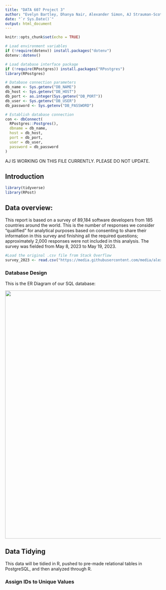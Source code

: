 ```yaml
---
title: "DATA 607 Project 3"
author: "Evelyn Bartley, Dhanya Nair, Alexander Simon, AJ Strauman-Scott, Peter Thompson"
date: "`r Sys.Date()`"
output: html_document
---
```


```r
knitr::opts_chunk$set(echo = TRUE)

# Load environment variables
if (!require(dotenv)) install.packages("dotenv")
dotenv::dotenv()

# Load database interface package
if (!require(RPostgres)) install.packages("RPostgres")
library(RPostgres)

# Database connection parameters
db_name <- Sys.getenv("DB_NAME")
db_host <- Sys.getenv("DB_HOST")
db_port <- as.integer(Sys.getenv("DB_PORT"))
db_user <- Sys.getenv("DB_USER")
db_password <- Sys.getenv("DB_PASSWORD")

# Establish database connection
con <- dbConnect(
  RPostgres::Postgres(),
  dbname = db_name,
  host = db_host,
  port = db_port,
  user = db_user,
  password = db_password
)
```

AJ IS WORKING ON THIS FILE CURRENTLY. PLEASE DO NOT UPDATE.


## Introduction

```r
library(tidyverse)
library(RPost)
```

## Data overview:

This report is based on a survey of 89,184 software developers from 185 countries around the world. This is the number of responses we consider “qualified” for analytical purposes based on consenting to share their information in this survey and finishing all the required questions; approximately 2,000 responses were not included in this analysis. The survey was fielded from May 8, 2023 to May 19, 2023.

```r
#Load the original .csv file from Stack Overflow
survey_2023 <- read.csv("https://media.githubusercontent.com/media/alexandersimon1/Data607/main/Project3/survey_results_public.csv", header = TRUE)
```

### Database Design

This is the ER Diagram of our SQL database:

![](images/ER_diagram.png){width="800"}

## Data Tidying

This data will be tidied in R, pushed to pre-made relational tables in PostgreSQL, and then analyzed through R.

### Assign IDs to Unique Values

```r

```

```r

```
